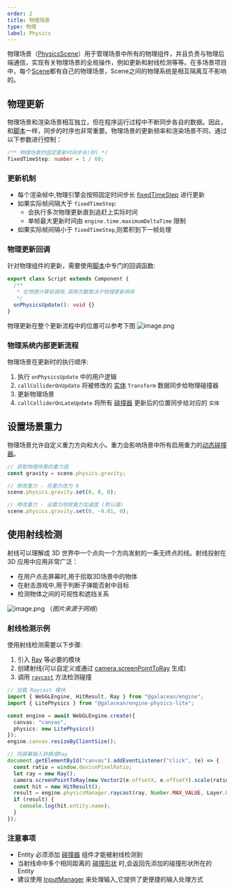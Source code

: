 ```yaml
---
order: 2
title: 物理场景
type: 物理
label: Physics
---
```


物理场景（[PhysicsScene](/apis/core/#PhysicsScene)）用于管理场景中所有的物理组件，并且负责与物理后端通信，实现有关物理场景的全局操作，例如更新和射线检测等等。在多场景项目中，每个[Scene](/apis/core/Scene)都有自己的物理场景，Scene之间的物理系统是相互隔离互不影响的。

## 物理更新

物理场景和渲染场景相互独立，但在程序运行过程中不断同步各自的数据。因此，和[脚本](/docs/script/script)一样，同步的时序也非常重要。物理场景的更新频率和渲染场景不同，通过以下参数进行控制：
```typescript
/** 物理场景的固定更新时间步长(秒) */
fixedTimeStep: number = 1 / 60;
```

### 更新机制

- 每个渲染帧中,物理引擎会按照固定时间步长 [fixedTimeStep](/apis/core/#PhysicsScene-fixedTimeStep) 进行更新
- 如果实际帧间隔大于 `fixedTimeStep`:
  - 会执行多次物理更新直到追赶上实际时间
  - 单帧最大更新时间由 `engine.time.maximumDeltaTime` 限制
- 如果实际帧间隔小于 `fixedTimeStep`,则累积到下一帧处理

### 物理更新回调

针对物理组件的更新，需要使用[脚本](/docs/script/script)中专门的回调函数:
```typescript
export class Script extends Component {
  /**
   * 在物理计算前调用,调用次数取决于物理更新频率
   */
  onPhysicsUpdate(): void {}
}
```

物理更新在整个更新流程中的位置可以参考下图 ![image.png](https://gw.alipayobjects.com/mdn/rms_7c464e/afts/img/A*_8C-TJP2UIgAAAAAAAAAAAAAARQnAQ)

### 物理系统内部更新流程

物理场景在更新时的执行顺序:

1. 执行 `onPhysicsUpdate` 中的用户逻辑
2. `callColliderOnUpdate` 将被修改的 [实体](/apis/core/#Entity) `Transform` 数据同步给物理碰撞器
3. 更新物理场景
4. `callColliderOnLateUpdate` 将所有 [碰撞器](/docs/physics/collider/overview) 更新后的位置同步给对应的 `实体`

## 设置场景重力

物理场景允许自定义重力方向和大小。重力会影响场景中所有启用重力的[动态碰撞器](/docs/physics/collider/dynamicCollider)。

```typescript
// 获取物理场景的重力值
const gravity = scene.physics.gravity;

// 修改重力 - 将重力改为 0
scene.physics.gravity.set(0, 0, 0);

// 修改重力 - 设置为地球重力加速度 (默认值)
scene.physics.gravity.set(0, -9.81, 0);
```

## 使用射线检测

<Playground href="/embed/physx-raycast" />

射线可以理解成 3D 世界中一个点向一个方向发射的一条无终点的线。射线投射在 3D 应用中应用非常广泛：

- 在用户点击屏幕时,用于拾取3D场景中的物体
- 在射击游戏中,用于判断子弹能否射中目标
- 检测物体之间的可视性和遮挡关系

![image.png](https://gw.alipayobjects.com/mdn/rms_7c464e/afts/img/A*SHM1RI49Bd4AAAAAAAAAAAAAARQnAQ) （_图片来源于网络_）

### 射线检测示例

使用射线检测需要以下步骤:

1. 引入 [Ray](/apis/math/Ray) 等必要的模块
2. 创建射线(可以自定义或通过 [camera.screenPointToRay](/apis/core/#Camera-screenPointToRay) 生成)
3. 调用 [`raycast`](/apis/core/#PhysicsScene-raycast) 方法检测碰撞

```typescript
// 加载 Raycast 模块
import { WebGLEngine, HitResult, Ray } from "@galacean/engine";
import { LitePhysics } from "@galacean/engine-physics-lite";

const engine = await WebGLEngine.create({
  canvas: "canvas",
  physics: new LitePhysics()
});
engine.canvas.resizeByClientSize();

// 将屏幕输入转换成Ray
document.getElementById("canvas").addEventListener("click", (e) => {
  const ratio = window.devicePixelRatio;
  let ray = new Ray();
  camera.screenPointToRay(new Vector2(e.offsetX, e.offsetY).scale(ratio), ray);
  const hit = new HitResult();
  result = engine.physicsManager.raycast(ray, Number.MAX_VALUE, Layer.Everything, hit);
  if (result) {
    console.log(hit.entity.name);
  }
});
```

### 注意事项

- Entity 必须添加 [碰撞器](/docs/physics/collider/overview) 组件才能被射线检测到
- 当射线命中多个相同距离的 [碰撞形状](/docs/physics/collider/colliderShape) 时,会返回先添加的碰撞形状所在的 Entity
- 建议使用 [InputManager](/docs/input/input/) 来处理输入,它提供了更便捷的输入处理方式
